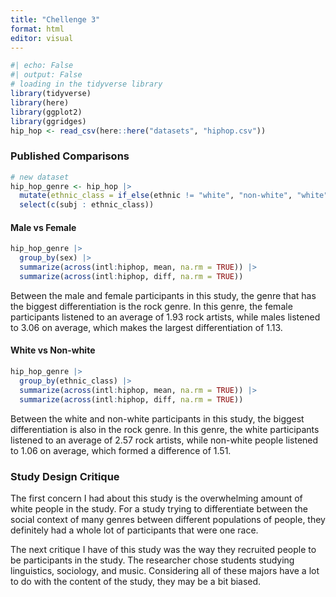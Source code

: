 ```yaml
---
title: "Chellenge 3"
format: html
editor: visual
---
```


```r
#| echo: False 
#| output: False
# loading in the tidyverse library
library(tidyverse)
library(here)
library(ggplot2)
library(ggridges)
hip_hop <- read_csv(here::here("datasets", "hiphop.csv"))
```

### Published Comparisons

```r
# new dataset
hip_hop_genre <- hip_hop |> 
  mutate(ethnic_class = if_else(ethnic != "white", "non-white", "white")) |> 
  select(c(subj : ethnic_class))
```

#### Male vs Female

```r
hip_hop_genre |> 
  group_by(sex) |>
  summarize(across(intl:hiphop, mean, na.rm = TRUE)) |> 
  summarize(across(intl:hiphop, diff, na.rm = TRUE))
```

Between the male and female participants in this study, the genre that has the biggest differentiation is the rock genre. In this genre, the female participants listened to an average of 1.93 rock artists, while males listened to 3.06 on average, which makes the largest differentiation of 1.13.

#### White vs Non-white

```r
hip_hop_genre |> 
  group_by(ethnic_class) |>
  summarize(across(intl:hiphop, mean, na.rm = TRUE)) |> 
  summarize(across(intl:hiphop, diff, na.rm = TRUE))
```

Between the white and non-white participants in this study, the biggest differentiation is also in the rock genre. In this genre, the white participants listened to an average of 2.57 rock artists, while non-white people listened to 1.06 on average, which formed a difference of 1.51.

### Study Design Critique

The first concern I had about this study is the overwhelming amount of white people in the study. For a study trying to differentiate between the social context of many genres between different populations of people, they definitely had a whole lot of participants that were one race.

The next critique I have of this study was the way they recruited people to be participants in the study. The researcher chose students studying linguistics, sociology, and music. Considering all of these majors have a lot to do with the content of the study, they may be a bit biased.
